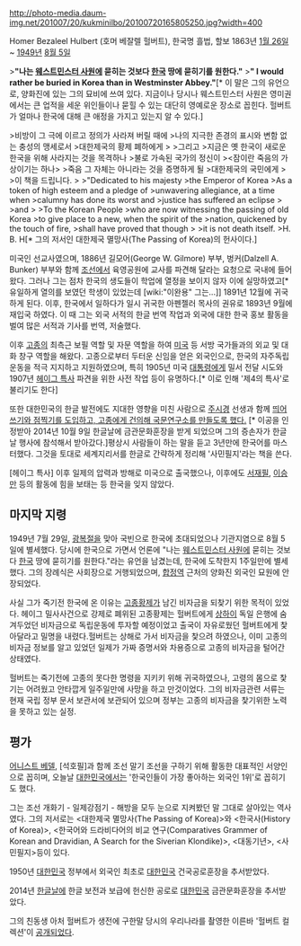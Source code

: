 http://photo-media.daum-img.net/201007/20/kukminilbo/20100720165805250.jpg?width=400

Homer Bezaleel Hulbert (호머 베잘렐 헐버트), 한국명 흘법, 할보
1863년 [[1월 26일]] ~ [[1949년]] [[8월 5일]]

>'''"나는 [[웨스트민스터 사원]]에 묻히는 것보다 [[한국]] 땅에 묻히기를 원한다."'''
>'''" I would rather be buried in Korea than in Westminster Abbey."'''[* 이 말은 그의 유언으로, 양화진에 있는 그의 묘비에 쓰여 있다. 지금이나 당시나 웨스트민스터 사원은 영미권에서는 큰 업적을 세운 위인들이나 묻힐 수 있는 대단히 영예로운 장소로 꼽힌다. 헐버트가 얼마나 한국에 대해 큰 애정을 가지고 있는지 알 수 있다.]

>비방이 그 극에 이르고 정의가 사라져 버릴 때에
>나의 지극한 존경의 표시와 변함 없는 충성의 맹세로서
>대한제국의 황제 폐하에게
>   
>그리고
>지금은 옛 한국이 새로운 한국을 위해 사라지는 것을 목격하나
>불로 가속된 국가의 정신이
><잠이란 죽음의 가상이기는 하나>
>죽음 그 자체는 아니라는 것을 증명하게 될
>대한제국의 국민에게
>  
>이 책을 드립니다.
>
>"Dedicated to his majesty
>the Emperor of Korea
>As a token of high esteem and a pledge of
>unwavering allegiance, at a time when
>calumny has done its worst and
>justice has suffered an eclipse
>
>and
>
>To the Korean People
>who are now witnessing the passing of old Korea
>to give place to a new, when the spirit of the
>nation, quickened by the touch of fire,
>shall have proved that though
><sleep is the image of death>
>it is not death itself.
>H. B. H[* 그의 저서인 대한제국 멸망사(The Passing of Korea)의 헌사이다.]


미국인 선교사였으며, 1886년 길모어(George W. Gilmore) 부부, 벙커(Dalzell A. Bunker) 부부와 함께 [[조선]]에서 육영공원에 교사를 파견해 달라는 요청으로 국내에 들어왔다. 그러나 그는 점차 한국의 생도들이 학업에 열정을 보이지 않자 이에 실망하였고[* 유일하게 열의를 보였던 학생이 있었는데 [wiki:"이완용" 그는...]] 1891년 12월에 귀국하게 된다. 이후, 한국에서 일하다가 일시 귀국한 아펜젤러 목사의 권유로 1893년 9월에 재입국 하였다. 이 때 그는 외국 서적의 한글 번역 작업과 외국에 대한 한국 홍보 활동을 벌여 많은 서적과 기사를 번역, 저술했다. 

이후 [[고종(조선)|고종]]의 최측근 보필 역할 및 자문 역할을 하여 [[미국]] 등 서방 국가들과의 외교 및 대화 창구 역할을 해왔다. 고종으로부터 두터운 신임을 얻은 외국인으로, 한국의 자주독립운동을 적극 지지하고 지원하였으며, 특히 1905년 미국 [[대통령]]에게 밀서 전달 시도와 1907년 [[헤이그 특사]] 파견을 위한 사전 작업 등이 유명하다.[* 이로 인해 '제4의 특사'로 불리기도 한다]

또한 대한민국의 한글 발전에도 지대한 영향을 미친 사람으로 [[주시경]] 선생과 함께 [http://news.sbs.co.kr/section_news/news_read.jsp?news_id=N1000803594 띄어쓰기와 점찍기를 도입하고, 고종에게 건의해 국문연구소를 만들도록 했다.] [* 이공을 인정받아 2014년 10월 9일 한글날에 금관문화훈장을 받게 되었으며 그의 증손자가 한글날 행사에 참석해서 받아갔다.]평상시 사람들이 하는 말을 듣고 3년만에 한국어를 마스터했다. 그것을 토대로 세계지리서를 한글로 간략하게 정리해 '사민필지'라는 책을 쓴다.

[헤이그 특사] 이후 일제의 압력과 방해로 미국으로 출국했으나, 이후에도 [[서재필]], [[이승만]] 등의 활동에 힘을 보태는 등 한국을 잊지 않았다.
== 마지막 지령 ==
1949년 7월 29일, [[광복절]]을 맞아 국빈으로 한국에 초대되었으나 기관지염으로 8월 5일에 별세했다. 당시에 한국으로 가면서 언론에 "나는 [[웨스트민스터 사원]]에 묻히는 것보다 [[한국]] 땅에 묻히기를 원한다."라는 유언을 남겼는데, 한국에 도착한지 1주일만에 별세했다. 그의 장례식은 사회장으로 거행되었으며, [[합정역]] 근처의 양화진 외국인 묘원에 안장되었다.

사실 그가 죽기전 한국에 온 이유는 [[고종]]황제가 남긴 비자금을 되찾기 위한 목적이 있었다. 헤이그 밀사사건으로 강제로 폐위된 고종황제는 헐버트에게 [[상하이]] 독일 은행에 숨겨두었던 비자금으로 독립운동에 투자할 예정이었고 출국이 자유로웠던 헐버트에게 찿아달라고 밀명을 내렸다.헐버트는 상해로 가서 비자금을 찿으려 하였으나, 이미 고종의 비자금 정보를 알고 있었던 일제가 가짜 증명서와 차용증으로 고종의 비자금을 털어간 상태였다.

헐버트는 죽기전에 고종의 못다한 명령을 지키키 위해 귀국하였으나, 고령의 몸으로 찿기는 어려웠고 안타깝게 일주일만에 사망을 하고 만것이었다. 그의 비자금관련 서류는 현재 국립 정부 문서 보관서에 보관되어 있으며 정부는 고종의 비자금을 찿기위한 노력을 못하고 있는 실정. 
== 평가 ==

[[어니스트 베델]], [석호필]과 함께 조선 말기 조선을 구하기 위해 활동한 대표적인 서양인으로 꼽히며, 오늘날 [[대한민국]]에서는 '한국인들이 가장 좋아하는 외국인 1위'로 꼽히기도 했다.

그는 조선 개화기 - 일제강점기 - 해방을 모두 눈으로 지켜봤던 말 그대로 살아있는 역사였다. 그의 저서로는 <대한제국 멸망사(The Passing of Korea)>와 <한국사(History of Korea)>, <한국어와 드라비다어의 비교 연구(Comparatives Grammer of Korean and Dravidian, A Search for the Siverian Klondike)>, <대동기년>, <사민필지>등이 있다.

1950년 [[대한민국]] 정부에서 외국인 최초로 [[대한민국]] 건국공로훈장을 추서받았다. 

2014년 [[한글날]]에 한글 보전과 보급에 헌신한 공로로 [[대한민국]] 금관문화훈장을 추서받았다. 

그의 친동생 아처 헐버트가 생전에 구한말 당시의 우리나라를 촬영한 이른바 '헐버트 컬렉션'이 [http://news.naver.com/main/ranking/read.nhn?mid=etc&sid1=111&rankingType=popular_day&oid=003&aid=0006011622&date=20140812&type=1&rankingSectionId=103&rankingSeq=3 공개되었다]. 
